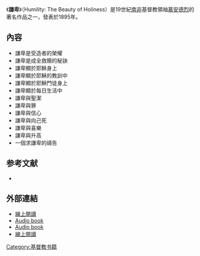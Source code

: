 <!-- 本調用由 {{subst:Unreferenced/auto}} 自動產生。 -->
{{Infobox Book 
| name          = 謙卑<br />Humility: The Beauty of Holiness
| title_orig    = 
| translator    = 
| image         = 
| image_caption = 
| author        = [[慕安德烈|慕安德烈]]（Andrew Murray）
| illustrator   = 
| cover_artist  = 
| country       = [[南非|南非]]
| language      = [[英語|英語]]
| series        = 
| subject       = 
| genre         = [[基督教|基督教]]
| publisher     = 紐約：Randolph
| release_date  = 1895年
| english_release_date =
| media_type    = 
| pages         = 
| isbn          = 
| preceded_by   = 
| followed_by   = 
}}
《'''謙卑'''》（Humility: The Beauty of Holiness）是19世紀[[南非|南非]]基督教領袖[[慕安德烈|慕安德烈]]的著名作品之一，發表於1895年。

== 內容 ==
*謙卑是受造者的榮耀
*謙卑是成全救贖的秘訣
*謙卑顯於耶穌身上
*謙卑顯於耶穌的教訓中
*謙卑顯於耶穌門徒身上
*謙卑顯於每日生活中
*謙卑與聖潔
*謙卑與罪
*謙卑與信心
*謙卑與向己死
*謙卑與喜樂
*謙卑與升高
*一個求謙卑的禱告

== 参考文献 ==
{{Reflist}}
* {{Cite book |author = 慕安德烈（Andrew Murray） |title = 謙卑（Humility: The Beauty of Holiness） |location = 臺灣 |publisher = 錫安堂出版社 |date = 1983/06 |pages = 4 |ISBN = 978-986-84435-0-1 |accessdate = 2007/11 |url = http://shop.campus.org.tw/ProductDetails.aspx?ProductID=000160919 |language = zh-hant |quote = 「謙卑不是一種我們要帶到神面的東西，也不是祂要賜下的東西；謙卑乃是意識到自己一無所有，且真正看見神是一切，遂讓路以便讓神真正成為一切。」這是本書作者慕安得烈兄弟為謙卑所下的定義。此書乃作者眾多著作中一顆閃閃發亮的寶貴珍珠，他的各種譯本為神的眾教會所喜愛，也曾使許多追求聖潔的聖徒們，多次在那位柔和謙卑的神羔羊面前悔改，俯伏下來。但願在這尊崇人的成就與地位的時代中，聖靈能藉此書向中國的聖徒說話。「世上遵守耶和華典章的謙卑人哪！你們都當尋求耶和華，當尋求公益謙卑，或者在耶和華發怒的日子，可以隱藏起來。」（{{Bible|西番雅書|2|3}}） |archive-date = 2016-03-04 |archive-url = https://web.archive.org/web/20160304190039/http://shop.campus.org.tw/ProductDetails.aspx?ProductID=000160919 |dead-url = no }}

== 外部連結 ==
* [http://en.wikisource.org/wiki/Humility 線上閱讀]{{Wayback|url=http://en.wikisource.org/wiki/Humility |date=20081014045608 }}{{en}}
* [http://librivox.org/humility-the-beauty-of-holiness/ Audio book]{{Wayback|url=http://librivox.org/humility-the-beauty-of-holiness/ |date=20080416163853 }} {{en}}
* [http://librivox.org/nederigheid/ Audio book]{{Wayback|url=http://librivox.org/nederigheid/ |date=20080411023835 }} {{nl}}
* [http://www.cclw.net/other/M-Andrew/qianbei/index.htm 線上閱讀]{{Wayback|url=http://www.cclw.net/other/M-Andrew/qianbei/index.htm |date=20080510065553 }} {{zh}}

{{Christianity-stub}}

[[Category:基督教书籍|Category:基督教书籍]]